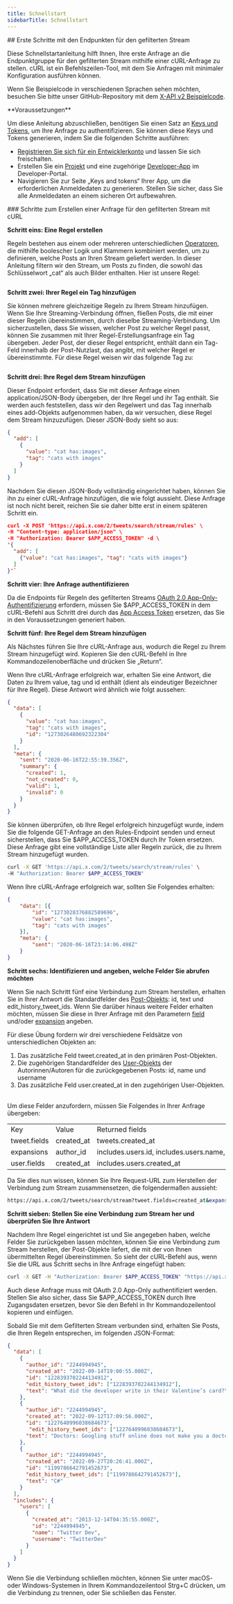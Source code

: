 ```yaml
---
title: Schnellstart
sidebarTitle: Schnellstart
---
```



<div id="getting-started-with-the-filtered-stream-endpoints">
  ## Erste Schritte mit den Endpunkten für den gefilterten Stream
</div>

Diese Schnellstartanleitung hilft Ihnen, Ihre erste Anfrage an die Endpunktgruppe für den gefilterten Stream mithilfe einer cURL-Anfrage zu stellen. cURL ist ein Befehlszeilen-Tool, mit dem Sie Anfragen mit minimaler Konfiguration ausführen können.

Wenn Sie Beispielcode in verschiedenen Sprachen sehen möchten, besuchen Sie bitte unser GitHub-Repository mit dem [X-API v2 Beispielcode](https://github.com/xdevplatform/Twitter-API-v2-sample-code).

<Note>
  **Voraussetzungen**

  Um diese Anleitung abzuschließen, benötigen Sie einen Satz an [Keys und Tokens](/de/resources/fundamentals/authentication), um Ihre Anfrage zu authentifizieren. Sie können diese Keys und Tokens generieren, indem Sie die folgenden Schritte ausführen:

  - [Registrieren Sie sich für ein Entwicklerkonto](https://developer.x.com/en/apply-for-access) und lassen Sie sich freischalten.
  - Erstellen Sie ein [Projekt](/de/resources/fundamentals/projects) und eine zugehörige [Developer-App](/de/resources/fundamentals/developer-apps) im Developer-Portal.
  - Navigieren Sie zur Seite „Keys and tokens“ Ihrer App, um die erforderlichen Anmeldedaten zu generieren. Stellen Sie sicher, dass Sie alle Anmeldedaten an einem sicheren Ort aufbewahren.
</Note>

<div id="steps-to-build-a-filtered-stream-request-using-curl">
  ### Schritte zum Erstellen einer Anfrage für den gefilterten Stream mit cURL
</div>

**Schritt eins: Eine Regel erstellen**

Regeln bestehen aus einem oder mehreren unterschiedlichen [Operatoren](/de/x-api/posts/filtered-stream#building-rules-for-filtered-stream), die mithilfe boolescher Logik und Klammern kombiniert werden, um zu definieren, welche Posts an Ihren Stream geliefert werden. In dieser Anleitung filtern wir den Stream, um Posts zu finden, die sowohl das Schlüsselwort „cat“ als auch Bilder enthalten. Hier ist unsere Regel:

```cat has:images
```

**Schritt zwei: Ihrer Regel ein Tag hinzufügen**

Sie können mehrere gleichzeitige Regeln zu Ihrem Stream hinzufügen. Wenn Sie Ihre Streaming-Verbindung öffnen, fließen Posts, die mit einer dieser Regeln übereinstimmen, durch dieselbe Streaming-Verbindung. Um sicherzustellen, dass Sie wissen, welcher Post zu welcher Regel passt, können Sie zusammen mit Ihrer Regel-Erstellungsanfrage ein Tag übergeben. Jeder Post, der dieser Regel entspricht, enthält dann ein Tag-Feld innerhalb der Post-Nutzlast, das angibt, mit welcher Regel er übereinstimmte. Für diese Regel weisen wir das folgende Tag zu:

```cats with images
```

**Schritt drei: Ihre Regel dem Stream hinzufügen**

Dieser Endpoint erfordert, dass Sie mit dieser Anfrage einen application/JSON-Body übergeben, der Ihre Regel und ihr Tag enthält. Sie werden auch feststellen, dass wir den Regelwert und das Tag innerhalb eines add-Objekts aufgenommen haben, da wir versuchen, diese Regel dem Stream hinzuzufügen. Dieser JSON-Body sieht so aus:

```json
{
  "add": [
    {
      "value": "cat has:images",
      "tag": "cats with images"
    }
  ]
}
```

Nachdem Sie diesen JSON-Body vollständig eingerichtet haben, können Sie ihn zu einer cURL-Anfrage hinzufügen, die wie folgt aussieht. Diese Anfrage ist noch nicht bereit, reichen Sie sie daher bitte erst in einem späteren Schritt ein.

```json
curl -X POST 'https://api.x.com/2/tweets/search/stream/rules' \
-H "Content-type: application/json" \
-H "Authorization: Bearer $APP_ACCESS_TOKEN" -d \
'{
  "add": [
    {"value": "cat has:images", "tag": "cats with images"}
  ]
}'`
```

**Schritt vier: Ihre Anfrage authentifizieren**

Da die Endpoints für Regeln des gefilterten Streams [OAuth 2.0 App-Only-Authentifizierung](/de/resources/fundamentals/authentication#app-only-authentication-and-oauth-2-0-bearer-token) erfordern, müssen Sie $APP\_ACCESS\_TOKEN in dem cURL-Befehl aus Schritt drei durch das [App Access Token](/de/resources/fundamentals/authentication#using-and-generating-an-app-only-bearer-token) ersetzen, das Sie in den Voraussetzungen generiert haben.

**Schritt fünf: Ihre Regel dem Stream hinzufügen**

Als Nächstes führen Sie Ihre cURL-Anfrage aus, wodurch die Regel zu Ihrem Stream hinzugefügt wird. Kopieren Sie den cURL-Befehl in Ihre Kommandozeilenoberfläche und drücken Sie „Return“.

Wenn Ihre cURL-Anfrage erfolgreich war, erhalten Sie eine Antwort, die Daten zu Ihrem value, tag und id enthält (dient als eindeutiger Bezeichner für Ihre Regel). Diese Antwort wird ähnlich wie folgt aussehen:

```json
{
  "data": [
    {
      "value": "cat has:images",
      "tag": "cats with images",
      "id": "1273026480692322304"
    }
  ],
  "meta": {
    "sent": "2020-06-16T22:55:39.356Z",
    "summary": {
      "created": 1,
      "not_created": 0,
      "valid": 1,
      "invalid": 0
    }
  }
}
```

Sie können überprüfen, ob Ihre Regel erfolgreich hinzugefügt wurde, indem Sie die folgende GET-Anfrage an den Rules-Endpoint senden und erneut sicherstellen, dass Sie $APP\_ACCESS\_TOKEN durch Ihr Token ersetzen. Diese Anfrage gibt eine vollständige Liste aller Regeln zurück, die zu Ihrem Stream hinzugefügt wurden.

```bash
curl -X GET 'https://api.x.com/2/tweets/search/stream/rules' \
-H "Authorization: Bearer $APP_ACCESS_TOKEN"
```

Wenn Ihre cURL-Anfrage erfolgreich war, sollten Sie Folgendes erhalten:

```json
{
	"data": [{
		"id": "1273028376882589696",
		"value": "cat has:images",
		"tag": "cats with images"
	}],
	"meta": {
		"sent": "2020-06-16T23:14:06.498Z"
	}
}
```

**Schritt sechs: Identifizieren und angeben, welche Felder Sie abrufen möchten**

Wenn Sie nach Schritt fünf eine Verbindung zum Stream herstellen, erhalten Sie in Ihrer Antwort die Standardfelder des [Post-Objekts](/de/x-api/fundamentals/data-dictionary#tweet): id, text und edit\_history\_tweet\_ids. Wenn Sie darüber hinaus weitere Felder erhalten möchten, müssen Sie diese in Ihrer Anfrage mit den Parametern [field](/de/x-api/fundamentals/fields) und/oder [expansion](/de/x-api/fundamentals/expansions) angeben.

Für diese Übung fordern wir drei verschiedene Feldsätze von unterschiedlichen Objekten an:

1. Das zusätzliche Feld tweet.created\_at in den primären Post-Objekten.
2. Die zugehörigen Standardfelder des [User-Objekts](/de/x-api/fundamentals/data-dictionary#user) der Autorinnen/Autoren für die zurückgegebenen Posts: id, name und username
3. Das zusätzliche Feld user.created\_at in den zugehörigen User-Objekten.
    

Um diese Felder anzufordern, müssen Sie Folgendes in Ihrer Anfrage übergeben:

|     |     |     |
| :--- | :--- | :--- |
| Key | Value | Returned fields |
| tweet.fields | created\_at | tweets.created\_at |
| expansions | author\_id | includes.users.id, includes.users.name, includes.users.username |
| user.fields | created\_at | includes.users.created\_at |

Da Sie dies nun wissen, können Sie Ihre Request-URL zum Herstellen der Verbindung zum Stream zusammensetzen, die folgendermaßen aussieht:

```bash
https://api.x.com/2/tweets/search/stream?tweet.fields=created_at&expansions=author_id&user.fields=created_at
```

**Schritt sieben: Stellen Sie eine Verbindung zum Stream her und überprüfen Sie Ihre Antwort**

Nachdem Ihre Regel eingerichtet ist und Sie angegeben haben, welche Felder Sie zurückgeben lassen möchten, können Sie eine Verbindung zum Stream herstellen, der Post-Objekte liefert, die mit der von Ihnen übermittelten Regel übereinstimmen. So sieht der cURL-Befehl aus, wenn Sie die URL aus Schritt sechs in Ihre Anfrage eingefügt haben:
 

```bash
curl -X GET -H "Authorization: Bearer $APP_ACCESS_TOKEN" "https://api.x.com/2/tweets/search/stream?tweet.fields=created_at&expansions=author_id&user.fields=created_at"
```

Auch diese Anfrage muss mit OAuth 2.0 App-Only authentifiziert werden. Stellen Sie also sicher, dass Sie $APP\_ACCESS\_TOKEN durch Ihre Zugangsdaten ersetzen, bevor Sie den Befehl in Ihr Kommandozeilentool kopieren und einfügen.

Sobald Sie mit dem Gefilterten Stream verbunden sind, erhalten Sie Posts, die Ihren Regeln entsprechen, im folgenden JSON-Format:
 

```json
{
  "data": [
    {
      "author_id": "2244994945",
      "created_at": "2022-09-14T19:00:55.000Z",
      "id": "1228393702244134912",
      "edit_history_tweet_ids": ["1228393702244134912"],
      "text": "What did the developer write in their Valentine’s card?\n  \nwhile(true) {\n    I = Love(You);  \n}"
    },
    {
      "author_id": "2244994945",
      "created_at": "2022-09-12T17:09:56.000Z",
      "id": "1227640996038684673",
       "edit_history_tweet_ids": ["1227640996038684673"],
      "text": "Doctors: Googling stuff online does not make you a doctor\n\nDevelopers: https://t.co/mrju5ypPkb"
    },
    {
      "author_id": "2244994945",
      "created_at": "2022-09-27T20:26:41.000Z",
      "id": "1199786642791452673",
      "edit_history_tweet_ids": ["1199786642791452673"],
      "text": "C#"
    }
  ],
  "includes": {
    "users": [
      {
        "created_at": "2013-12-14T04:35:55.000Z",
        "id": "2244994945",
        "name": "Twitter Dev",
        "username": "TwitterDev"
      }
    ]
  }
}
```

Wenn Sie die Verbindung schließen möchten, können Sie unter macOS- oder Windows-Systemen in Ihrem Kommandozeilentool Strg+C drücken, um die Verbindung zu trennen, oder Sie schließen das Fenster. 